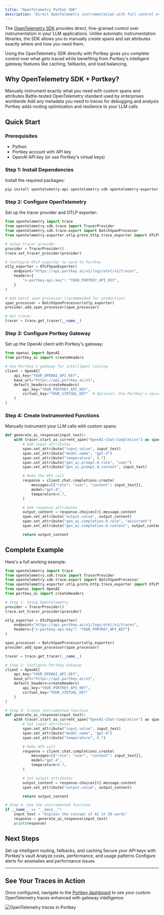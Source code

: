 ```yaml
---
title: "OpenTelemetry Python SDK"
description: "Direct OpenTelemetry instrumentation with full control over traces and intelligent gateway routing"
---
```


The [OpenTelemetry SDK](https://opentelemetry.io/docs/languages/python/) provides direct, fine-grained control over instrumentation in your LLM applications. Unlike automatic instrumentation libraries, the SDK allows you to manually create spans and set attributes exactly where and how you need them.

<Info>
Using the OpenTelemetry SDK directly with Portkey gives you complete control over what gets traced while benefiting from Portkey's intelligent gateway features like caching, fallbacks, and load balancing.
</Info>

## Why OpenTelemetry SDK + Portkey?

<CardGroup cols={2}>
<Card title="Full Control" icon="sliders">
Manually instrument exactly what you need with custom spans and attributes
</Card>
<Card title="Production Ready" icon="rocket">
Battle-tested OpenTelemetry standard used by enterprises worldwide
</Card>
<Card title="Custom Attributes" icon="tags">
Add any metadata you need to traces for debugging and analysis
</Card>
<Card title="Gateway Intelligence" icon="brain">
Portkey adds routing optimization and resilience to your LLM calls
</Card>
</CardGroup>

## Quick Start

### Prerequisites

- Python
- Portkey account with API key
- OpenAI API key (or use Portkey's virtual keys)

### Step 1: Install Dependencies

Install the required packages:

```bash
pip install opentelemetry-api opentelemetry-sdk opentelemetry-exporter-otlp-proto-http openai portkey-ai
```

### Step 2: Configure OpenTelemetry

Set up the tracer provider and OTLP exporter:

```python
from opentelemetry import trace
from opentelemetry.sdk.trace import TracerProvider
from opentelemetry.sdk.trace.export import BatchSpanProcessor
from opentelemetry.exporter.otlp.proto.http.trace_exporter import OTLPSpanExporter

# Setup tracer provider
provider = TracerProvider()
trace.set_tracer_provider(provider)

# Configure OTLP exporter to send to Portkey
otlp_exporter = OTLPSpanExporter(
    endpoint="https://api.portkey.ai/v1/logs/otel/v1/traces",
    headers={
        "x-portkey-api-key": "YOUR_PORTKEY_API_KEY",
    }
)

# Add batch span processor (recommended for production)
span_processor = BatchSpanProcessor(otlp_exporter)
provider.add_span_processor(span_processor)

# Get tracer
tracer = trace.get_tracer(__name__)
```

### Step 3: Configure Portkey Gateway

Set up the OpenAI client with Portkey's gateway:

```python
from openai import OpenAI
from portkey_ai import createHeaders

# Use Portkey's gateway for intelligent routing
client = OpenAI(
    api_key="YOUR_OPENAI_API_KEY",
    base_url="https://api.portkey.ai/v1",
    default_headers=createHeaders(
        api_key="YOUR_PORTKEY_API_KEY",
        virtual_key="YOUR_VIRTUAL_KEY"  # Optional: Use Portkey's secure key management
    )
)
```

### Step 4: Create Instrumented Functions

Manually instrument your LLM calls with custom spans:

```python
def generate_ai_response(input_text):
    with tracer.start_as_current_span("OpenAI-Chat-Completion") as span:
        # Add input attributes
        span.set_attribute("input.value", input_text)
        span.set_attribute("model.name", "gpt-4")
        span.set_attribute("temperature", 0.7)
        span.set_attribute("gen_ai.prompt.0.role", "user")
        span.set_attribute("gen_ai.prompt.0.content", input_text)

        # Make the API call
        response = client.chat.completions.create(
            messages=[{"role": "user", "content": input_text}],
            model="gpt-4",
            temperature=0.7,
        )

        # Add response attributes
        output_content = response.choices[0].message.content
        span.set_attribute("output.value", output_content)
        span.set_attribute("gen_ai.completion.0.role", "assistant")
        span.set_attribute("gen_ai.completion.0.content", output_content)

        return output_content
```

## Complete Example

Here's a full working example:

```python
from opentelemetry import trace
from opentelemetry.sdk.trace import TracerProvider
from opentelemetry.sdk.trace.export import BatchSpanProcessor
from opentelemetry.exporter.otlp.proto.http.trace_exporter import OTLPSpanExporter
from openai import OpenAI
from portkey_ai import createHeaders

# Step 1: Setup OpenTelemetry
provider = TracerProvider()
trace.set_tracer_provider(provider)

otlp_exporter = OTLPSpanExporter(
    endpoint="https://api.portkey.ai/v1/logs/otel/v1/traces",
    headers={"x-portkey-api-key": "YOUR_PORTKEY_API_KEY"}
)

span_processor = BatchSpanProcessor(otlp_exporter)
provider.add_span_processor(span_processor)

tracer = trace.get_tracer(__name__)

# Step 2: Configure Portkey Gateway
client = OpenAI(
    api_key="YOUR_OPENAI_API_KEY",
    base_url="https://api.portkey.ai/v1",
    default_headers=createHeaders(
        api_key="YOUR_PORTKEY_API_KEY",
        virtual_key="YOUR_VIRTUAL_KEY"
    )
)

# Step 3: Create instrumented function
def generate_ai_response(input_text):
    with tracer.start_as_current_span("OpenAI-Chat-Completion") as span:
        # Set input attributes
        span.set_attribute("input.value", input_text)
        span.set_attribute("model.name", "gpt-4")
        span.set_attribute("temperature", 0.7)

        # Make API call
        response = client.chat.completions.create(
            messages=[{"role": "user", "content": input_text}],
            model="gpt-4",
            temperature=0.7,
        )

        # Set output attributes
        output_content = response.choices[0].message.content
        span.set_attribute("output.value", output_content)

        return output_content

# Step 4: Use the instrumented function
if __name__ == "__main__":
    input_text = "Explain the concept of AI in 50 words"
    response = generate_ai_response(input_text)
    print(response)
```

## Next Steps

<CardGroup cols={2}>
<Card title="Configure Gateway" icon="gear" href="/product/ai-gateway/configs">
Set up intelligent routing, fallbacks, and caching
</Card>
<Card title="Explore Virtual Keys" icon="key" href="/product/ai-gateway/virtual-keys">
Secure your API keys with Portkey's vault
</Card>
<Card title="View Analytics" icon="chart-line" href="/product/observability/analytics">
Analyze costs, performance, and usage patterns
</Card>
<Card title="Set Up Alerts" icon="bell" href="/product/observability/alerts">
Configure alerts for anomalies and performance issues
</Card>
</CardGroup>

---

## See Your Traces in Action

Once configured, navigate to the [Portkey dashboard](https://app.portkey.ai/logs) to see your custom OpenTelemetry traces enhanced with gateway intelligence:

<Frame>
  <img src="/images/product/opentelemetry.png" alt="OpenTelemetry traces in Portkey" />
</Frame>
